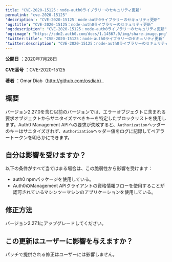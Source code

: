 ```yaml
---
title: "CVE-2020-15125：node-auth0ライブラリーのセキュリティ更新"
permalink: "cve-2020-15125"
'description': "CVE-2020-15125：node-auth0ライブラリーのセキュリティ更新"
'og:title': "CVE-2020-15125：node-auth0ライブラリーのセキュリティ更新"
'og:description': "CVE-2020-15125：node-auth0ライブラリーのセキュリティ更新"
'og:image': "https://cdn2.auth0.com/docs/1.14567.0/img/share-image.png"
'twitter:title': "CVE-2020-15125：node-auth0ライブラリーのセキュリティ更新"
'twitter:description': "CVE-2020-15125：node-auth0ライブラリーのセキュリティ更新"
---
```


**公開日** ：2020年7月28日

**CVE番号** ：CVE-2020-15125

**著者** ：Omar Diab（http://github.com/osdiab）

## 概要

バージョン2.27.0を含む以前のバージョンでは、エラーオブジェクトに含まれる要求オブジェクトからサニタイズすべきキーを特定したブロックリストを使用します。Auth0 <Tooltip data-tooltip-id="react-containers-DefinitionTooltip-0" href="/ja-jp/glossary?term=management-api" tip="Management API: 顧客が管理タスクを実行できるようにするための製品。" cta="用語集の表示">Management API</Tooltip>への要求が失敗すると、`Authorization`ヘッダーのキーはサニタイズされず、`Authorization`ヘッダー値をログに記録してベアラートークンを明らかにできます。

## 自分は影響を受けますか？

以下の条件がすべて当てはまる場合は、この脆弱性から影響を受けます：

* auth0 npmパッケージを使用している。
* Auth0のManagement APIクライアントの資格情報フローを使用することが認可されているマシンツーマシンのアプリケーションを使用している。

## 修正方法

バージョン2.27.1にアップグレードしてください。

## この更新はユーザーに影響を与えますか？

パッチで提供される修正はユーザーには影響しません。